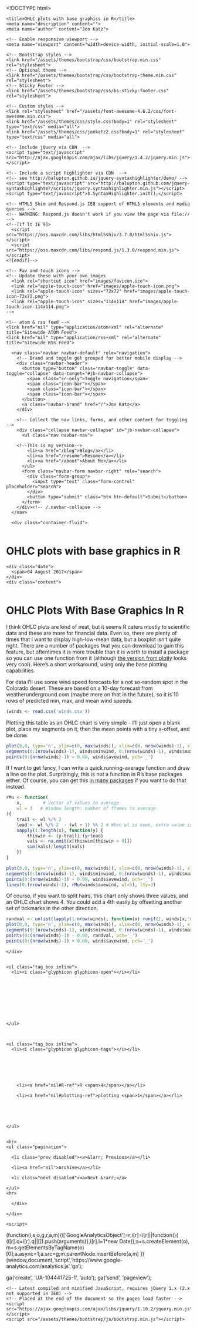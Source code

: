 

<!DOCTYPE html>
<html lang="en">
  <head>
    <meta charset="utf-8">
    <meta http-equiv="X-UA-Compatible" content="IE=edge">

    <title>OHLC plots with base graphics in R</title>
    <meta name="description" content="">
    <meta name="author" content="Jon Katz">

    <!-- Enable responsive viewport -->
    <meta name="viewport" content="width=device-width, initial-scale=1.0">

    <!-- Bootstrap styles -->
    <link href="/assets/themes/bootstrap/css/bootstrap.min.css" rel="stylesheet">
    <!-- Optional theme -->
    <link href="/assets/themes/bootstrap/css/bootstrap-theme.min.css" rel="stylesheet">
    <!-- Sticky Footer -->
    <link href="/assets/themes/bootstrap/css/bs-sticky-footer.css" rel="stylesheet">
    
    <!-- Custom styles -->
    <link rel="stylesheet" href="/assets/font-awesome-4.6.2/css/font-awesome.min.css">
    <link href="/assets/themes/css/style.css?body=1" rel="stylesheet" type="text/css" media="all">
    <link href="/assets/themes/css/jonkatz2.css?body=1" rel="stylesheet" type="text/css" media="all">
    
    <!-- Include jQuery via CDN  -->
    <script type="text/javascript" src="http://ajax.googleapis.com/ajax/libs/jquery/1.4.2/jquery.min.js"></script>
    
    <!-- Include a script highlighter via CDN  -->
    <!-- see http://balupton.github.io/jquery-syntaxhighlighter/demo/ -->
    <script type="text/javascript" src="http://balupton.github.com/jquery-syntaxhighlighter/scripts/jquery.syntaxhighlighter.min.js"></script>
    <script type="text/javascript">$.SyntaxHighlighter.init();</script>
    
    <!-- HTML5 Shim and Respond.js IE8 support of HTML5 elements and media queries -->
    <!-- WARNING: Respond.js doesn't work if you view the page via file:// -->
    <!--[if lt IE 9]>
      <script src="https://oss.maxcdn.com/libs/html5shiv/3.7.0/html5shiv.js"></script>
      <script src="https://oss.maxcdn.com/libs/respond.js/1.3.0/respond.min.js"></script>
    <![endif]-->

    <!-- Fav and touch icons -->
    <!-- Update these with your own images
      <link rel="shortcut icon" href="images/favicon.ico">
      <link rel="apple-touch-icon" href="images/apple-touch-icon.png">
      <link rel="apple-touch-icon" sizes="72x72" href="images/apple-touch-icon-72x72.png">
      <link rel="apple-touch-icon" sizes="114x114" href="images/apple-touch-icon-114x114.png">
    -->

    <!-- atom & rss feed -->
    <link href="nil" type="application/atom+xml" rel="alternate" title="Sitewide ATOM Feed">
    <link href="nil" type="application/rss+xml" rel="alternate" title="Sitewide RSS Feed">

  </head>

  <body>
    <!-- JK: a navbar over all content -->
    <div>
      <nav class="navbar navbar-default" role="navigation">
        <!-- Brand and toggle get grouped for better mobile display -->
        <div class="navbar-header">
          <button type="button" class="navbar-toggle" data-toggle="collapse" data-target="#jb-navbar-collapse">
            <span class="sr-only">Toggle navigation</span>
            <span class="icon-bar"></span>
            <span class="icon-bar"></span>
            <span class="icon-bar"></span>
          </button>
          <a class="navbar-brand" href="/">Jon Katz</a>
        </div>

        <!-- Collect the nav links, forms, and other content for toggling -->
        <div class="collapse navbar-collapse" id="jb-navbar-collapse">
          <ul class="nav navbar-nav">
<!--    This is the liquid default      -->
<!--            -->
<!--            -->
<!--            


  
    
      
    
  
    
      
    
  
    
      
    
  
    
      
    
  
    
      
    
  
    
      
    
  
    
      
    
  
    
      
    
  
    
      
    
  
    
      
      	
      	<li><a href="/about">About Me</a></li>
      	
      
    
  
    
      
    
  
    
      
      	
      	<li><a href="/blog">Blog</a></li>
      	
      
    
  
    
      
    
  
    
      
    
  
    
      
      	
      	<li><a href="/resume">Resume</a></li>
      	
      
    
  
    
      
    
  


-->
        <!--This is my version-->
          	<li><a href="/blog">Blog</a></li>
          	<li><a href="/resume">Resume</a></li>
            <li><a href="/about">About Me</a></li>
          </ul>
          <form class="navbar-form navbar-right" role="search">
            <div class="form-group">
              <input type="text" class="form-control" placeholder="Search">
            </div>
            <button type="submit" class="btn btn-default">Submit</button>
          </form>
        </div><!-- /.navbar-collapse -->
      </nav>
  
      <div class="container-fluid">
        

<div class="page-header">
  <h1>OHLC plots with base graphics in R </h1>
</div>

<div class="row post-full">
  <div class="col-xs-12">
    <div class="date">
      <span>04 August 2017</span>
    </div>
    <div class="content">
      



# OHLC Plots With Base Graphics In R
I think OHLC plots are kind of neat, but it seems R caters mostly to scientific data and these are more for financial data. Even so, there are plenty of times that I want to display high-low-mean data, but a boxplot isn't quite right. There are a number of packages that you can download to gain this feature, but oftentimes it is more trouble than it is worth to install a package so you can use one function from it (although [the version from plotly](https://plot.ly/r/ohlc-charts/) looks very cool). Here's a short workaround, using only the base plotting capabilities.  

For data I'll use some wind speed forecasts for a not so-random spot in the Colorado desert. These are based on a 10-day forecast from weatherunderground.com (maybe more on that in the future), so it is 10 rows of predicted min, max, and mean wind speeds.   

```r
(winds <- read.csv('winds.csv'))
```

Plotting this table as an OHLC chart is very simple --  I'll just open a blank plot, place my segments on it, then the mean points with a tiny x-offset, and be done:  

```r
plot(0,0, type='n', ylim=c(0, max(winds)), xlim=c(0, nrow(winds)-1), xlab='Day into the future', ylab='Wind speed (mph)')
segments(0:(nrow(winds)-1), winds$minwind, 0:(nrow(winds)-1), winds$maxwind)
points(0:(nrow(winds)-1) + 0.08, winds$avewind, pch='_')
```

If I want to get fancy, I can write a quick running-average function and draw a line on the plot. Surprisingly, this is not a function in R's base packages either. Of course, you can get this [in many packages](https://stackoverflow.com/questions/743812/calculating-moving-average) if you want to do that instead.  

```r
rMu <- function(
    x,        # Vector of values to average
    wl = 3   # Window length: number of frames to average
){
    trail <- wl %/% 2
    lead <- wl %/% 2  - (wl + 1) %% 2 # When wl is even, extra value is behind center
    sapply(1:length(x), function(y) {
        thiswin <- (y-trail):(y+lead)
        vals <- na.omit(x[thiswin[thiswin > 0]])
        sum(vals)/length(vals)
    })
}

plot(0,0, type='n', ylim=c(0, max(winds)), xlim=c(0, nrow(winds)-1), xlab='Day into the future', ylab='Wind speed (mph)')
segments(0:(nrow(winds)-1), winds$minwind, 0:(nrow(winds)-1), winds$maxwind)
points(0:(nrow(winds)-1) + 0.08, winds$avewind, pch='_')
lines(0:(nrow(winds)-1), rMu(winds$avewind, wl=5), lty=3)
```

Of course, if you want to split hairs, this chart only shows three values, and an OHLC chart shows 4. You could add a 4th easily by offsetting another set of tickmarks in the other direction.   


```r
randval <- unlist(lapply(1:nrow(winds), function(x) runif(1, winds[x,'minwind'], winds[x,'maxwind'])))
plot(0,0, type='n', ylim=c(0, max(winds)), xlim=c(0, nrow(winds)-1), xlab='Day in the future', ylab='Wind speed (mph)')
segments(0:(nrow(winds)-1), winds$minwind, 0:(nrow(winds)-1), winds$maxwind)
points(0:(nrow(winds)-1) - 0.08, randval, pch='_')
points(0:(nrow(winds)-1) + 0.08, winds$avewind, pch='_')
```






















    </div>

  
    <ul class="tag_box inline">
      <li><i class="glyphicon glyphicon-open"></i></li>
      
      


  
    
  


    </ul>
    

  
    <ul class="tag_box inline">
      <li><i class="glyphicon glyphicon-tags"></i></li>
      
      


  
     
    	<li><a href="nil#R-ref">R <span>4</span></a></li>
     
    	<li><a href="nil#plotting-ref">plotting <span>1</span></a></li>
    
  



    </ul>
    
  
    <hr>
    <ul class="pagination">
    
      <li class="prev disabled"><a>&larr; Previous</a></li>
    
      <li><a href="nil">Archive</a></li>
    
      <li class="next disabled"><a>Next &rarr;</a>
    
    </ul>
    <hr>
    




  </div>
</div>


      </div>

    </div>

<!--    <div id="footer">-->
<!--      <div class="container">-->
<!--        <p>&copy; 2017 Jon Katz-->
<!--          with help from <a href="http://jekyllbootstrap.com" target="_blank" title="The Definitive Jekyll Blogging Framework">Jekyll Bootstrap</a>-->
<!--          and <a href="http://getbootstrap.com" target="_blank">Bootstrap</a>-->
<!--        </p>-->
<!--      </div>-->
<!--    </div>-->
    
    <script>
  (function(i,s,o,g,r,a,m){i['GoogleAnalyticsObject']=r;i[r]=i[r]||function(){
  (i[r].q=i[r].q||[]).push(arguments)},i[r].l=1*new Date();a=s.createElement(o),
  m=s.getElementsByTagName(o)[0];a.async=1;a.src=g;m.parentNode.insertBefore(a,m)
  })(window,document,'script','https://www.google-analytics.com/analytics.js','ga');

  ga('create', 'UA-104441725-1', 'auto');
  ga('send', 'pageview');

</script>

<!--    


-->


    <!-- Latest compiled and minified JavaScript, requires jQuery 1.x (2.x not supported in IE8) -->
    <!-- Placed at the end of the document so the pages load faster -->
    <script src="https://ajax.googleapis.com/ajax/libs/jquery/1.10.2/jquery.min.js"></script>
    <script src="/assets/themes/bootstrap/js/bootstrap.min.js"></script>
  </body>
</html>

